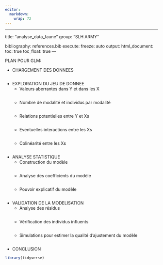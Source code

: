 ```yaml
---
editor: 
  markdown: 
    wrap: 72
---
```


------------------------------------------------------------------------

title: "analyse_data_faune" group: "SLH ARMY"


bibliography: references.bib execute: freeze: auto output:
html_document: toc: true toc_float: true ---


PLAN POUR GLM:

- CHARGEMENT DES DONNEES

```r
```
- EXPLORATION DU JEU DE DONNEE
  - Valeurs aberrantes dans Y et dans les X
```r
```
  - Nombre de modalité et individus par modalité
```r

```
  - Relations potentielles entre Y et Xs
```r
```
  - Eventuelles interactions entre les Xs
```r
```
  - Colinéarité entre les Xs
```r
```
- ANALYSE STATISTIQUE
  - Construction du modèle
```r
```
  - Analyse des coefficients du modèle
```r
```
  - Pouvoir explicatif du modèle
```r
```
- VALIDATION DE LA MODELISATION
  - Analyse des résidus
```r
```
  - Vérification des individus influents
```r
```
  - Simulations pour estimer la qualité d'ajustement du modèle
```r
```
- CONCLUSION

```r
library(tidyverse)
```


